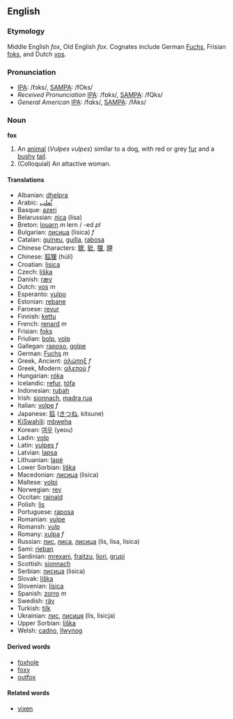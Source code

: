 ==English==
===Etymology===
Middle English ''fox'', Old English ''fox''.  Cognates include German [[Fuchs]], Frisian [[foks]], and Dutch [[vos]].

=== Pronunciation ===
*[[w:IPA|IPA]]: /fɔks/, [[w:SAMPA|SAMPA]]: /fOks/
*''Received Pronunciation'' [[w:IPA|IPA]]: /fɒks/, [[w:SAMPA|SAMPA]]: /fQks/
*''General American'' [[w:IPA|IPA]]: /fɑks/, [[w:SAMPA|SAMPA]]: /fAks/ 

=== Noun ===
'''fox'''

# An [[animal]] (''Vulpes vulpes'') similar to a dog, with red or grey [[fur]] and a [[bushy]] [[tail]].
# (Colloquial) An attactive woman.

====Translations====

*Albanian: [[dhelpra]]
*Arabic: [[ثّعلب]]
*Basque: [[azeri]]
*Belarussian: [[ліса]] (lisa)
*Breton: [[louarn]] ''m'' lern / -ed ''pl''
*Bulgarian: [[лисица]] (lisica) ''f'' 
*Catalan: [[guineu]], [[guilla]], [[rabosa]]
*Chinese Characters: [[貔]], [[豼]], [[狸]], [[貍]]
*Chinese: [[狐狸]] (húlí)
*Croatian: [[lisica]]
*Czech: [[liška]]
*Danish: [[ræv]]
*Dutch: [[vos]] ''m''
*Esperanto: [[vulpo]]
*Estonian: [[rebane]]
*Faroese: [[revur]]
*Finnish: [[kettu]]
*French: [[renard]] ''m''
*Frisian: [[foks]]
*Friulian: [[bolp]], [[volp]]
*Gallegan: [[raposo]], [[golpe]]
*German: [[Fuchs]] ''m''
*Greek, Ancient: [[ἀλώπηξ]] ''f''
*Greek, Modern: [[αλεπού]] ''f''
*Hungarian: [[róka]]
*Icelandic: [[refur]], [[tófa]]
*Indonesian: [[rubah]]
*Irish: [[sionnach]], [[madra rua]]
*Italian: [[volpe]] ''f''
*Japanese: [[狐]] ([[きつね]], kitsune)
*[[KiSwahili]]: [[mbweha]]
*Korean: [[여우]] (yeou)
*Ladin: [[volp]]
*Latin: [[vulpes]] ''f''
*Latvian: [[lapsa]]
*Lithuanian: [[lapė]]
*Lower Sorbian: [[liška]]
*Macedonian: [[лисица]] (lisica)
*Maltese: [[volpi]]
*Norwegian: [[rev]]
*Occitan: [[rainald]]
*Polish: [[lis]] '' ''
*Portuguese: [[raposa]]
*Romanian: [[vulpe]]
*Romansh: [[vulp]]
*Romany: [[xulpa]] ''f''
*Russian: [[лис]], [[лиса]], [[лисица]] (lis, lisa, lisica) '' ''
*Sami: [[rieban]]
*Sardinian: [[mrexani]], [[fraitzu]], [[liori]], [[grupi]]
*Scottish: [[sionnach]]
*Serbian: [[лисица]] (lisica)
*Slovak: [[líška]]
*Slovenian: [[lisica]]
*Spanish: [[zorro]] ''m''
*Swedish: [[räv]]
*Turkish: [[tilk]]
*Ukrainian: [[лис]], [[лисиця]] (lis, lisicja)
*Upper Sorbian: [[liška]]
*Welsh: [[cadno]], [[llwynog]]

====Derived words====
*[[foxhole]]
*[[foxy]]
*[[outfox]]

====Related words====
*[[vixen]]